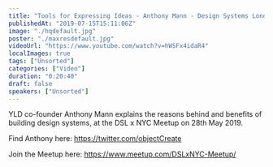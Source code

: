```yaml
---
title: "Tools for Expressing Ideas - Anthony Mann - Design Systems London x NYC"
publishedAt: "2019-07-15T15:11:06Z"
image: "./hqdefault.jpg"
poster: "./maxresdefault.jpg"
videoUrl: "https://www.youtube.com/watch?v=hWSFx4idaR4"
localImages: true
tags: ["Unsorted"]
categories: ["Video"]
duration: "0:20:40"
draft: false
speakers: ["Unsorted"]
---
```


YLD co-founder Anthony Mann explains the reasons behind and benefits of building design systems, at the DSL x NYC Meetup on 28th May 2019.

Find Anthony here:
https://twitter.com/objectCreate

Join the Meetup here:
https://www.meetup.com/DSLxNYC-Meetup/
